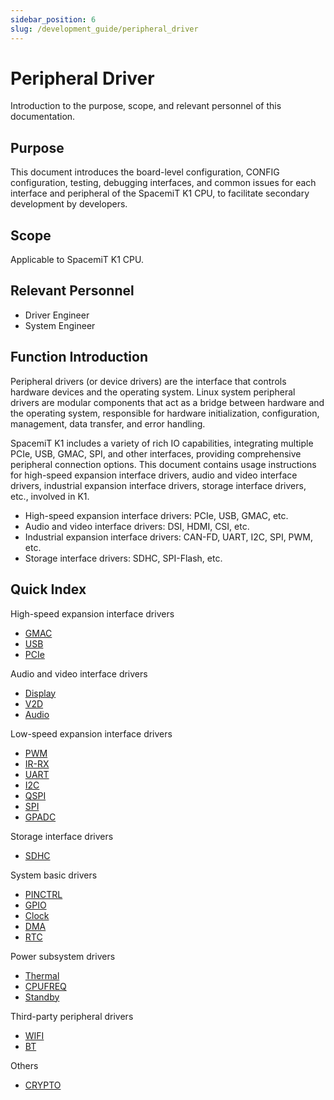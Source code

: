 ```yaml
---
sidebar_position: 6
slug: /development_guide/peripheral_driver
---
```


# Peripheral Driver

Introduction to the purpose, scope, and relevant personnel of this documentation.

## Purpose

This document introduces the board-level configuration, CONFIG configuration, testing, debugging interfaces, and common issues for each interface and peripheral of the SpacemiT K1 CPU, to facilitate secondary development by developers.

## Scope

Applicable to SpacemiT K1 CPU.

## Relevant Personnel

- Driver Engineer
- System Engineer

## Function Introduction

Peripheral drivers (or device drivers) are the interface that controls hardware devices and the operating system. Linux system peripheral drivers are modular components that act as a bridge between hardware and the operating system, responsible for hardware initialization, configuration, management, data transfer, and error handling.

SpacemiT K1 includes a variety of rich IO capabilities, integrating multiple PCIe, USB, GMAC, SPI, and other interfaces, providing comprehensive peripheral connection options. This document contains usage instructions for high-speed expansion interface drivers, audio and video interface drivers, industrial expansion interface drivers, storage interface drivers, etc., involved in K1.

- High-speed expansion interface drivers: PCIe, USB, GMAC, etc.
- Audio and video interface drivers: DSI, HDMI, CSI, etc.
- Industrial expansion interface drivers: CAN-FD, UART, I2C, SPI, PWM, etc.
- Storage interface drivers: SDHC, SPI-Flash, etc.

## Quick Index
High-speed expansion interface drivers
- [GMAC](09-GMAC.md)  
- [USB](10-USB.md)  
- [PCIe](11-PCIe.md)   

Audio and video interface drivers
- [Display](12-Display.md)  
- [V2D](13-V2D.md)  
- [Audio](17-Audio.md)

Low-speed expansion interface drivers
- [PWM](03-PWM.md)  
- [IR-RX](04-IR-RX.md)
- [UART](05-UART.md)
- [I2C](06-I2C.md)  
- [QSPI](07-QSPI.md) 
- [SPI](SPI.md) 
- [GPADC](gpadc.md)

Storage interface drivers
- [SDHC](08-SDHC.md)

System basic drivers
- [PINCTRL](01-PINCTRL.md) 
- [GPIO](02-GPIO.md)    
- [Clock](16-Clock.md)  
- [DMA](21-DMA.md)
- [RTC](rtc.md)

Power subsystem drivers
- [Thermal](thermal.md)  
- [CPUFREQ](15-Cpufreq.md)  
- [Standby](../standby.md)

Third-party peripheral drivers
- [WIFI](WIFI.md)
- [BT](BT.md)

Others
- [CRYPTO](18-CRYPTO.md)